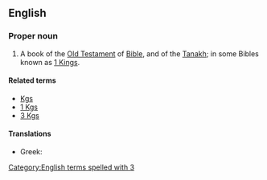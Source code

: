==English==
{{book of the Bible|Books of Kings}}

===Proper noun===
{{en-proper noun}}
# {{label|en|biblical}} A book of the [[Old Testament]] of [[Bible]], and of the [[Tanakh]]; in some Bibles known as [[1 Kings]].

====Related terms====
* [[Kgs]]
* [[1 Kgs]]
* [[3 Kgs]]

====Translations====
{{trans-top|book of the Bible}}
* Greek: {{t|el|Γ' Βασιλειών}}
{{trans-mid}}
{{trans-bottom}}

[[Category:English terms spelled with 3]]